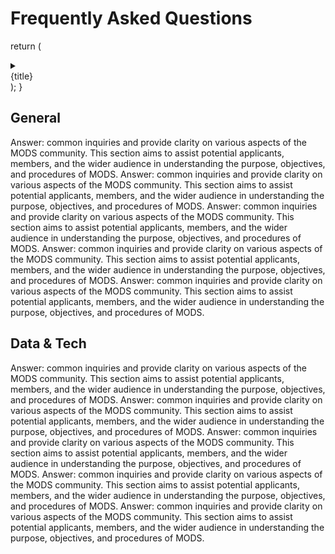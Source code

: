 # Frequently Asked Questions

  return (
    <details>
      <summary>
        <div>{title}</div>
      </summary>
      <div>{children}</div>
    </details>
  );
}

## General

<FAQBox title="How can I notify the team of a bug?">
  Answer: common inquiries and provide clarity on various aspects of the MODS community. This
  section aims to assist potential applicants, members, and the wider audience in understanding the
  purpose, objectives, and procedures of MODS.
</FAQBox>
<FAQBox title="How can I suggest improvements for the site?">
  Answer: common inquiries and provide clarity on various aspects of the MODS community. This
  section aims to assist potential applicants, members, and the wider audience in understanding the
  purpose, objectives, and procedures of MODS.
</FAQBox>
<FAQBox title="Can I invite the data.gov.my team to give a talk?">
  Answer: common inquiries and provide clarity on various aspects of the MODS community. This
  section aims to assist potential applicants, members, and the wider audience in understanding the
  purpose, objectives, and procedures of MODS.
</FAQBox>
<FAQBox title="Is the site’s content officially shared anywhere else?">
  Answer: common inquiries and provide clarity on various aspects of the MODS community. This
  section aims to assist potential applicants, members, and the wider audience in understanding the
  purpose, objectives, and procedures of MODS.
</FAQBox>
<FAQBox title="What is the meaning of life?">
  Answer: common inquiries and provide clarity on various aspects of the MODS community. This
  section aims to assist potential applicants, members, and the wider audience in understanding the
  purpose, objectives, and procedures of MODS.
</FAQBox>

## Data & Tech

<FAQBox title="Why don’t you have a data request page yet?">
  Answer: common inquiries and provide clarity on various aspects of the MODS community. This
  section aims to assist potential applicants, members, and the wider audience in understanding the
  purpose, objectives, and procedures of MODS.
</FAQBox>
<FAQBox title="Can I really use all the data here for free?">
  Answer: common inquiries and provide clarity on various aspects of the MODS community. This
  section aims to assist potential applicants, members, and the wider audience in understanding the
  purpose, objectives, and procedures of MODS.
</FAQBox>
<FAQBox title="Could you share how this site was built?">
  Answer: common inquiries and provide clarity on various aspects of the MODS community. This
  section aims to assist potential applicants, members, and the wider audience in understanding the
  purpose, objectives, and procedures of MODS.
</FAQBox>
<FAQBox title="Can my non-government agency share data here?">
  Answer: common inquiries and provide clarity on various aspects of the MODS community. This
  section aims to assist potential applicants, members, and the wider audience in understanding the
  purpose, objectives, and procedures of MODS.
</FAQBox>
<FAQBox title="How do you safeguard privacy in your operations?">
  Answer: common inquiries and provide clarity on various aspects of the MODS community. This
  section aims to assist potential applicants, members, and the wider audience in understanding the
  purpose, objectives, and procedures of MODS.
</FAQBox>
